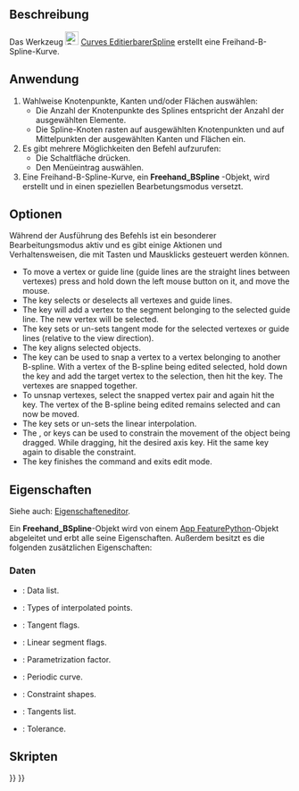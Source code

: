 <languages/>

{{Docnav/de
|[[Curves_Line/de|Linie]]
|[[Curves_MixedCurve/de|MixedCurve]]
|[[Curves_Workbench/de|Curves]]
|IconL=Curves_Line.svg
|IconR=Curves_MixedCurve.svg
|IconC=Curves_workbench_icon.svg
}}

{{GuiCommand/de
|Name=Curves EditableSpline
|Name/de=Curves EditierbarerSpline
|MenuLocation=Curves → Freehand BSpline
|Workbenches=[[Curves_Workbench/de|Curves]]
}}

<span id="Description"></span>
==Beschreibung==

Das Werkzeug [[Image:Curves_EditableSpline.svg|24px]] [[Curves_EditableSpline/de|Curves EditierbarerSpline]] erstellt eine Freihand-B-Spline-Kurve.

<span id="Usage"></span>
==Anwendung==

# Wahlweise Knotenpunkte, Kanten und/oder Flächen auswählen:
#* Die Anzahl der Knotenpunkte des Splines entspricht der Anzahl der ausgewählten Elemente.
#* Die Spline-Knoten rasten auf ausgewählten Knotenpunkten und auf Mittelpunkten der ausgewählten Kanten und Flächen ein.
# Es gibt mehrere Möglichkeiten den Befehl aufzurufen:
#* Die Schaltfläche {{Button|[[Image:Curves_EditableSpline.svg|16px]] [[Curves_EditableSpline/de|Freihand-B-Spline]]}} drücken.
#* Den Menüeintrag {{MenuCommand|Kurve → Freihand-B-Spline}} auswählen.
# Eine Freihand-B-Spline-Kurve, ein '''Freehand_BSpline''' -Objekt, wird erstellt und in einen speziellen Bearbetungsmodus versetzt.

<span id="Options"></span>
==Optionen==

Während der Ausführung des Befehls ist ein besonderer Bearbeitungsmodus aktiv und es gibt einige Aktionen und Verhaltensweisen, die mit Tasten und Mausklicks gesteuert werden können.

* To move a vertex or guide line (guide lines are the straight lines between vertexes) press and hold down the left mouse button on it, and move the mouse.
* The {{KEY|A}} key selects or deselects all vertexes and guide lines.
* The {{KEY|I}} key will add a vertex to the segment belonging to the selected guide line. The new vertex will be selected.
* The {{KEY|T}} key sets or un-sets tangent mode for the selected vertexes or guide lines (relative to the view direction).
* The {{KEY|P}} key aligns selected objects.
* The {{KEY|S}} key can be used to snap a vertex to a vertex belonging to another B-spline. With a vertex of the B-spline being edited selected, hold down the {{KEY|Ctrl}} key and add the target vertex to the selection, then hit the {{KEY|S}} key. The vertexes are snapped together.
* To unsnap vertexes, select the snapped vertex pair and again hit the {{KEY|S}} key. The vertex of the B-spline being edited remains selected and can now be moved.
* The {{KEY|L}} key sets or un-sets the linear interpolation.
* The {{KEY|X}}, {{KEY|Y}} or {{KEY|Z}} keys can be used to constrain the movement of the object being dragged. While dragging, hit the desired axis key. Hit the same key again to disable the constraint.
* The {{KEY|Q}} key finishes the command and exits edit mode.

<span id="Properties"></span>
==Eigenschaften==

Siehe auch: [[Property_editor/de|Eigenschafteneditor]].

Ein '''Freehand_BSpline'''-Objekt wird von einem [[App_FeaturePython/de|App FeaturePython]]-Objekt abgeleitet und erbt alle seine Eigenschaften. Außerdem besitzt es die folgenden zusätzlichen Eigenschaften:

<span id="Data"></span>
===Daten===

{{TitleProperty|Profile}}

* {{PropertyData|Data|VectorList}}: Data list.
* {{PropertyData|Data Type|IntegerList}}: Types of interpolated points.
* {{PropertyData|Flags|BoolList}}: Tangent flags.
* {{PropertyData|Linear Segments|BoolList}}: Linear segment flags.
* {{PropertyData|Parametrization|FloatConstraint}}: Parametrization factor.
* {{PropertyData|Periodic|Bool}}: Periodic curve.
* {{PropertyData|Support|LinkSubList}}: Constraint shapes.
* {{PropertyData|Tangents|VectorList}}: Tangents list.
* {{PropertyData|Tolerance|Float}}: Tolerance.

<span id="Scripting"></span>
==Skripten==


{{Docnav/de
|[[Curves_Line/de|Linie]]
|[[Curves_MixedCurve/de|MixedCurve]]
|[[Curves_Workbench/de|Curves]]
|IconL=Curves_Line.svg
|IconR=Curves_MixedCurve.svg
|IconC=Curves_workbench_icon.svg
}}

{{Curves Tools navi{{#translation:}}}}
{{Userdocnavi{{#translation:}}}}